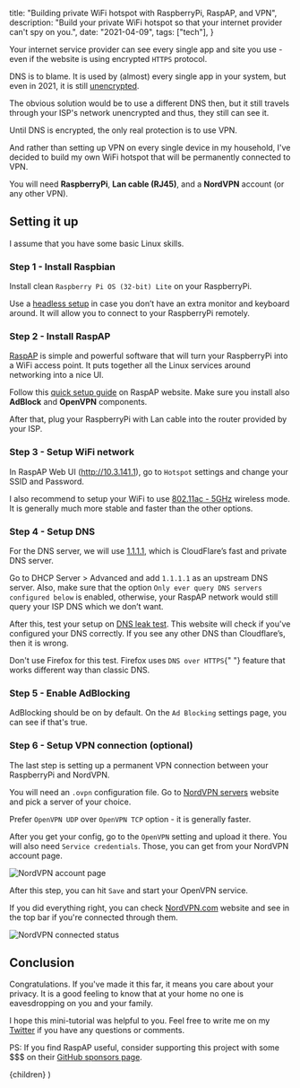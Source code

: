 
  title: "Building private WiFi hotspot with RaspberryPi, RaspAP, and VPN",
  description:
    "Build your private WiFi hotspot so that your internet provider can't spy on you.",
  date: "2021-04-09",
  tags: ["tech"],
}

Your internet service provider can see every single app and site you use - even if the website is using encrypted `HTTPS` protocol.

DNS is to blame. It is used by (almost) every single app in your system, but even in 2021, it is still [unencrypted](https://blog.cloudflare.com/dns-encryption-explained/).

The obvious solution would be to use a different DNS then, but it still travels through your ISP's network unencrypted and thus, they still can see it.

Until DNS is encrypted, the only real protection is to use VPN.

And rather than setting up VPN on every single device in my household, I've decided to build my own WiFi hotspot that will be permanently connected to VPN.

You will need **RaspberryPi**, **Lan cable (RJ45)**, and a **NordVPN** account (or any other VPN).

## Setting it up

<p className="info-box">I assume that you have some basic Linux skills.</p>

### Step 1 - Install Raspbian

Install clean `Raspberry Pi OS (32-bit) Lite` on your RaspberryPi.

Use a [headless setup](https://youtu.be/ntaXWS8Lk34) in case you don’t have an extra monitor and keyboard around. It will allow you to connect to your RaspberryPi remotely.

### Step 2 - Install RaspAP

[RaspAP](https://raspap.com) is simple and powerful software that will turn your RaspberryPi into a WiFi access point. It puts together all the Linux services around networking into a nice UI.

Follow this [quick setup guide](https://docs.raspap.com/quick/) on RaspAP website. Make sure you install also **AdBlock** and **OpenVPN** components.

After that, plug your RaspberryPi with Lan cable into the router provided by your ISP.

### Step 3 - Setup WiFi network

In RaspAP Web UI (http://10.3.141.1), go to `Hotspot` settings and change your SSID and Password.

I also recommend to setup your WiFi to use [802.11ac - 5GHz](https://docs.raspap.com/faq/#why-is-the-80211ac-5ghz-wireless-mode-option-disabled-in-configure-hotspot) wireless mode. It is generally much more stable and faster than the other options.

### Step 4 - Setup DNS

For the DNS server, we will use [1.1.1.1](https://1.1.1.1/), which is CloudFlare’s fast and private DNS server.

Go to DHCP Server > Advanced and add `1.1.1.1` as an upstream DNS server. Also, make sure that the option `Only ever query DNS servers configured below` is enabled, otherwise, your RaspAP network would still query your ISP DNS which we don’t want.

After this, test your setup on [DNS leak test](https://dnsleaktest.com/). This website will check if you've configured your DNS correctly. If you see any other DNS than Cloudflare’s, then it is wrong.

<p className="warning-box">
  Don't use Firefox for this test. Firefox uses <code>DNS over HTTPS</code>{" "}
  feature that works different way than classic DNS.
</p>

### Step 5 - Enable AdBlocking

AdBlocking should be on by default. On the `Ad Blocking` settings page, you can see if that's true.

### Step 6 - Setup VPN connection (optional)

The last step is setting up a permanent VPN connection between your RaspberryPi and NordVPN.

You will need an `.ovpn` configuration file. Go to [NordVPN servers](https://nordvpn.com/servers/tools/) website and pick a server of your choice.

<p className="info-box">
  Prefer <code>OpenVPN UDP</code> over <code>OpenVPN TCP</code> option - it is
  generally faster.
</p>

After you get your config, go to the `OpenVPN` setting and upload it there. You will also need `Service credentials`. Those, you can get from your NordVPN account page.

![NordVPN account page](/images/nord-vpn-account-page.png)

After this step, you can hit `Save` and start your OpenVPN service.

If you did everything right, you can check [NordVPN.com](https://nordvpn.com) website and see in the top bar if you're connected through them.

![NordVPN connected status](/images/nord-vpn-connected.png)

## Conclusion

Congratulations. If you've made it this far, it means you care about your privacy. It is a good feeling to know that at your home no one is eavesdropping on you and your family.

I hope this mini-tutorial was helpful to you. Feel free to write me on my [Twitter](https://twitter.com/ondrejsevcik) if you have any questions or comments.

PS: If you find RaspAP useful, consider supporting this project with some $$$ on their [GitHub sponsors page](https://github.com/sponsors/RaspAP).

  <BlogPostLayout meta={meta}>{children}</BlogPostLayout>
)
